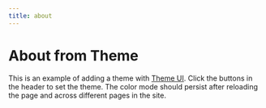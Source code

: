 ```yaml
---
title: about 
---
```




# About from Theme

This is an example of adding a theme with [Theme UI][].
Click the buttons in the header to set the theme.
The color mode should persist after reloading the page and across different pages in the site.


[theme ui]: https://theme-ui.now.sh

